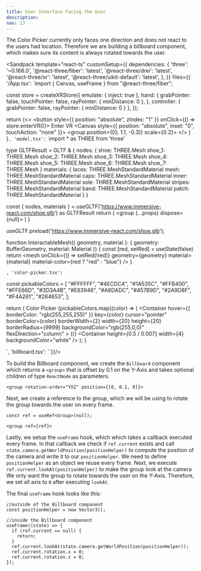```yaml
---
title: User Interface Facing the User
description:
nav: 13
---
```


The Color Picker currently only faces one direction and does not react to the users had location.
Therefore we are building a billboard component, which makes sure its content is always rotated towards the user.

<Sandpack
  template="react-ts"
  customSetup={{
    dependencies: {
      'three': '~0.168.0',
      '@react-three/fiber': 'latest',
      '@react-three/drei': 'latest',
      '@react-three/xr': 'latest',
      '@react-three/uikit-default': 'latest',
    },
  }}
  files={{
    '/App.tsx': `import { Canvas, useFrame } from "@react-three/fiber";

const store = createXRStore({ emulate: { inject: true }, hand: {
    grabPointer: false,
    touchPointer: false,
    rayPointer: { minDistance: 0 },
  },
  controller: { grabPointer: false, rayPointer: { minDistance: 0 } }, });

  return (<>
    <button style={{ position: "absolute", zIndex: "1" }} onClick={() => store.enterVR()}>
        Enter VR
    </button>
    <Canvas style={{ position: "absolute", inset: "0", touchAction: "none" }}>
      <XR store={store}>
        <Environment preset="warehouse" />
        <group position={[0, 1.1, -0.3]} scale={0.2}>
          <Model />
          <ColorPicker />
        </group>
      </XR>
    </Canvas>
    </>
  )
}`, 'model.tsx': `import * as THREE from 'three'

type GLTFResult = GLTF & {
nodes: {
shoe: THREE.Mesh
shoe_1: THREE.Mesh
shoe_2: THREE.Mesh
shoe_3: THREE.Mesh
shoe_4: THREE.Mesh
shoe_5: THREE.Mesh
shoe_6: THREE.Mesh
shoe_7: THREE.Mesh
}
materials: {
laces: THREE.MeshStandardMaterial
mesh: THREE.MeshStandardMaterial
caps: THREE.MeshStandardMaterial
inner: THREE.MeshStandardMaterial
sole: THREE.MeshStandardMaterial
stripes: THREE.MeshStandardMaterial
band: THREE.MeshStandardMaterial
patch: THREE.MeshStandardMaterial
}
}

  const { nodes, materials } = useGLTF('https://www.immersive-react.com/shoe.glb') as GLTFResult
  return (
    <group {...props} dispose={null}>
      <InteractableMesh geometry={nodes.shoe.geometry} material={materials.laces} />
      <InteractableMesh geometry={nodes.shoe_1.geometry} material={materials.mesh} />
      <InteractableMesh geometry={nodes.shoe_2.geometry} material={materials.caps} />
      <InteractableMesh geometry={nodes.shoe_3.geometry} material={materials.inner} />
      <InteractableMesh geometry={nodes.shoe_4.geometry} material={materials.sole} />
      <InteractableMesh
        geometry={nodes.shoe_5.geometry}
        material={materials.stripes}
      />
      <InteractableMesh geometry={nodes.shoe_6.geometry} material={materials.band} />
      <InteractableMesh geometry={nodes.shoe_7.geometry} material={materials.patch} />
    </group>
  )
}

useGLTF.preload('https://www.immersive-react.com/shoe.glb');

function InteractableMesh({ geometry, material }: { geometry: BufferGeometry, material: Material }) {
const [red, setRed] = useState(false)
return <mesh onClick={() => setRed(!red)} geometry={geometry} material={material} material-color={red ? "red" : "blue"} />
}

`, 'color-picker.tsx': `

const pickableColors = [
"#FFFFFF",
"#4ECDC4",
"#1A535C",
"#FFB400",
"#FFE66D",
"#3D3A4B",
"#E63946",
"#A8DADC",
"#457B9D",
"#2A9D8F",
"#F4A261",
"#264653",
];

  return (
    <Root
      pixelSize={0.007}
      anchorY="bottom"
      flexDirection="column"
      alignItems="center"
    >
      <Card padding={16} display="flex" flexDirection="column" gap={16}>
        <Text>Color Picker</Text>
        <Container
          display="flex"
          flexDirection="row"
          gap={12}
          flexWrap="wrap"
          maxWidth={200}
          justifyContent="space-between"
        >
          {pickableColors.map((color) => (
            <Container
              hover={{ borderColor: "rgb(255,255,255)" }}
              key={color}
              cursor="pointer"
              borderColor={color}
              borderWidth={2}
              width={20}
              height={20}
              borderRadius={9999}
              backgroundColor="rgb(255,0,0)"
              flexDirection="column"
            ></Container>
          ))}
        </Container>
      </Card>
      <Container height={0.5 / 0.007} width={4} backgroundColor="white" />
    </Root>
  );
}

`, 'billboard.tsx': ``}}/>

To build the Billboard component, we create the `Billboard` component which returns a `<group>` that is offset by 0.1 on the Y-Axis and takes optional children of type `ReactNode` as parameters.

```tsx
<group rotation-order="YXZ" position={[0, 0.1, 0]}>
```

Next, we create a reference to the group, which we will be using to rotate the group towards the user on every frame.

```tsx
const ref = useRef<Group>(null);

<group ref={ref}>
```

Lastly, we setup the `useFrame` hook, which which takes a callback executed every frame.
In that callback we check if `ref.current` exists and call `state.camera.getWorldPosition(positionHelper)` to compute the position of the camera and write it to our `positionHelper`.
We need to define `positionHelper` as an object we reuse every frame.
Next, we execute `ref.current.lookAt(positionHelper)` to make the group look at the camera
We only want the group to rotate towards the user on the Y-Axis. Therefore, we set all axis to `0` after executing `lookAt`.

The final `useFrame` hook looks like this:

```tsx
//outside of the Billboard component
const positionHelper = new Vector3();

//inside the Billboard component
useFrame((state) => {
  if (ref.current == null) {
    return;
  }
  ref.current.lookAt(state.camera.getWorldPosition(positionHelper));
  ref.current.rotation.x = 0;
  ref.current.rotation.z = 0;
});
```
